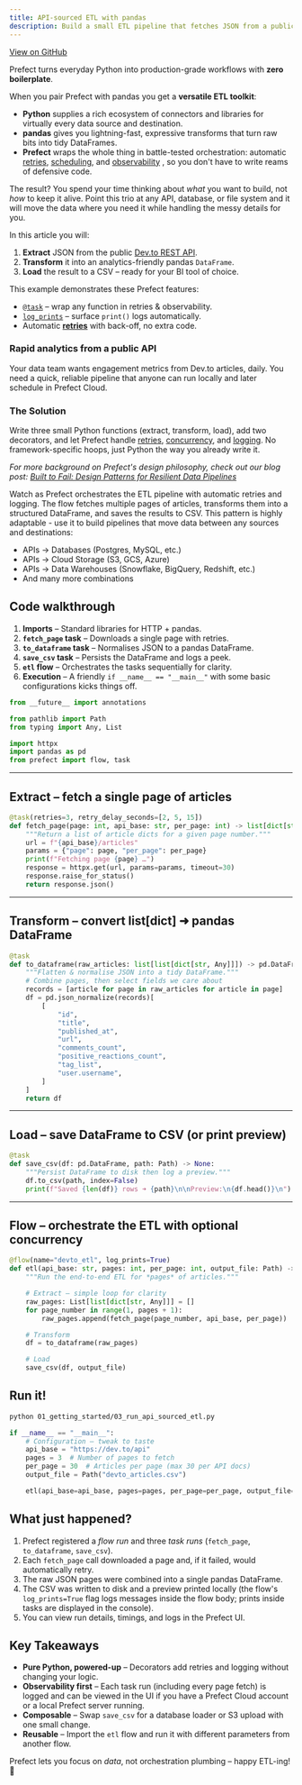 ```yaml
---
title: API-sourced ETL with pandas
description: Build a small ETL pipeline that fetches JSON from a public API, transforms it with pandas, and writes a CSV – all orchestrated by Prefect.
---
```


<a href="https://github.com/prefecthq/examples/blob/examples-markdown/examples/01_getting_started/03_run_api_sourced_etl.py" target="_blank">View on GitHub</a>


Prefect turns everyday Python into production-grade workflows with **zero boilerplate**.

When you pair Prefect with pandas you get a **versatile ETL toolkit**:

* **Python** supplies a rich ecosystem of connectors and libraries for virtually every data source and destination.
* **pandas** gives you lightning-fast, expressive transforms that turn raw bits into tidy DataFrames.
* **Prefect** wraps the whole thing in battle-tested orchestration: automatic [retries](https://docs.prefect.io/v3/develop/write-tasks#retries), [scheduling](https://docs.prefect.io/v3/deploy/index#workflow-scheduling-and-parametrization), and [observability](https://docs.prefect.io/v3/develop/logging#prefect-loggers) , so you don't have to write reams of defensive code.

The result? You spend your time thinking about *what* you want to build, not *how* to keep it alive. Point this trio at any API, database, or file system and it will move the data where you need it while handling the messy details for you.

In this article you will:
1. **Extract** JSON from the public [Dev.to REST API](https://dev.to/api).
2. **Transform** it into an analytics-friendly pandas `DataFrame`.
3. **Load** the result to a CSV – ready for your BI tool of choice.

This example demonstrates these Prefect features:
* [`@task`](https://docs.prefect.io/v3/develop/write-tasks#write-and-run-tasks) – wrap any function in retries & observability.
* [`log_prints`](https://docs.prefect.io/v3/develop/logging#configure-logging) – surface `print()` logs automatically.
* Automatic [**retries**](https://docs.prefect.io/v3/develop/write-tasks#retries) with back-off, no extra code.

### Rapid analytics from a public API
Your data team wants engagement metrics from Dev.to articles, daily. You need a quick,
reliable pipeline that anyone can run locally and later schedule in Prefect Cloud.

### The Solution
Write three small Python functions (extract, transform, load), add two decorators, and
let Prefect handle [retries](https://docs.prefect.io/v3/develop/write-tasks#retries), [concurrency](https://docs.prefect.io/v3/develop/task-runners#configure-a-task-runner), and [logging](https://docs.prefect.io/v3/develop/logging#prefect-loggers). No framework-specific hoops, just
Python the way you already write it.

*For more background on Prefect's design philosophy, check out our blog post: [Built to Fail: Design Patterns for Resilient Data Pipelines](https://www.prefect.io/blog/built-to-fail-design-patterns-for-resilient-data-pipelines)*

Watch as Prefect orchestrates the ETL pipeline with automatic retries and logging. The flow fetches multiple pages of articles, transforms them into a structured DataFrame, and saves the results to CSV. This pattern is highly adaptable - use it to build pipelines that move data between any sources and destinations:
* APIs → Databases (Postgres, MySQL, etc.)
* APIs → Cloud Storage (S3, GCS, Azure)
* APIs → Data Warehouses (Snowflake, BigQuery, Redshift, etc.)
* And many more combinations

## Code walkthrough
1. **Imports** – Standard libraries for HTTP + pandas.
2. **`fetch_page` task** – Downloads a single page with retries.
3. **`to_dataframe` task** – Normalises JSON to a pandas DataFrame.
4. **`save_csv` task** – Persists the DataFrame and logs a peek.
5. **`etl` flow** – Orchestrates the tasks sequentially for clarity.
6. **Execution** – A friendly `if __name__ == "__main__"` with some basic configurations kicks things off.

```python
from __future__ import annotations

from pathlib import Path
from typing import Any, List

import httpx
import pandas as pd
from prefect import flow, task


```

---------------------------------------------------------------------------
Extract – fetch a single page of articles
---------------------------------------------------------------------------

```python
@task(retries=3, retry_delay_seconds=[2, 5, 15])
def fetch_page(page: int, api_base: str, per_page: int) -> list[dict[str, Any]]:
    """Return a list of article dicts for a given page number."""
    url = f"{api_base}/articles"
    params = {"page": page, "per_page": per_page}
    print(f"Fetching page {page} …")
    response = httpx.get(url, params=params, timeout=30)
    response.raise_for_status()
    return response.json()

```

---------------------------------------------------------------------------
Transform – convert list[dict] ➜ pandas DataFrame
---------------------------------------------------------------------------

```python
@task
def to_dataframe(raw_articles: list[list[dict[str, Any]]]) -> pd.DataFrame:
    """Flatten & normalise JSON into a tidy DataFrame."""
    # Combine pages, then select fields we care about
    records = [article for page in raw_articles for article in page]
    df = pd.json_normalize(records)[
        [
            "id",
            "title",
            "published_at",
            "url",
            "comments_count",
            "positive_reactions_count",
            "tag_list",
            "user.username",
        ]
    ]
    return df

```

---------------------------------------------------------------------------
Load – save DataFrame to CSV (or print preview)
---------------------------------------------------------------------------

```python
@task
def save_csv(df: pd.DataFrame, path: Path) -> None:
    """Persist DataFrame to disk then log a preview."""
    df.to_csv(path, index=False)
    print(f"Saved {len(df)} rows ➜ {path}\n\nPreview:\n{df.head()}\n")

```

---------------------------------------------------------------------------
Flow – orchestrate the ETL with optional concurrency
---------------------------------------------------------------------------

```python
@flow(name="devto_etl", log_prints=True)
def etl(api_base: str, pages: int, per_page: int, output_file: Path) -> None:
    """Run the end-to-end ETL for *pages* of articles."""

    # Extract – simple loop for clarity
    raw_pages: List[list[dict[str, Any]]] = []
    for page_number in range(1, pages + 1):
        raw_pages.append(fetch_page(page_number, api_base, per_page))

    # Transform
    df = to_dataframe(raw_pages)

    # Load
    save_csv(df, output_file)


```

## Run it!

```bash
python 01_getting_started/03_run_api_sourced_etl.py
```

```python
if __name__ == "__main__":
    # Configuration – tweak to taste
    api_base = "https://dev.to/api"
    pages = 3  # Number of pages to fetch
    per_page = 30  # Articles per page (max 30 per API docs)
    output_file = Path("devto_articles.csv")

    etl(api_base=api_base, pages=pages, per_page=per_page, output_file=output_file)

```

## What just happened?

1. Prefect registered a *flow run* and three *task runs* (`fetch_page`, `to_dataframe`, `save_csv`).
2. Each `fetch_page` call downloaded a page and, if it failed, would automatically retry.
3. The raw JSON pages were combined into a single pandas DataFrame.
4. The CSV was written to disk and a preview printed locally (the flow's `log_prints=True` flag logs messages inside the flow body; prints inside tasks are displayed in the console).
5. You can view run details, timings, and logs in the Prefect UI.

## Key Takeaways

* **Pure Python, powered-up** – Decorators add retries and logging without changing your logic.
* **Observability first** – Each task run (including every page fetch) is logged and can be viewed in the UI if you have a Prefect Cloud account or a local Prefect server running.
* **Composable** – Swap `save_csv` for a database loader or S3 upload with one small change.
* **Reusable** – Import the `etl` flow and run it with different parameters from another flow.

Prefect lets you focus on *data*, not orchestration plumbing – happy ETL-ing! 🎉
